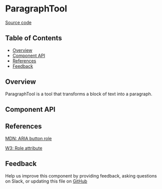 
# ParagraphTool

[Source code](https://github.com/leemonade/bubbles/tree/main/packages/editors/src/tool/ParagraphTool/ParagraphTool.js)

## Table of Contents

<!-- START doctoc generated TOC please keep comment here to allow auto update -->
<!-- DON'T EDIT THIS SECTION, INSTEAD RE-RUN doctoc TO UPDATE -->

- [Overview](#overview)
- [Component API](#component-api)
- [References](#references)
- [Feedback](#feedback)

## Overview

ParagraphTool is a tool that transforms a block of text into a paragraph.

## Component API

<Preview>
  <Story id="atom-tool-paragraphtool--playground" />
</Preview>

<Props of={ParagraphTool} />

## References

[MDN: ARIA button role](https://developer.mozilla.org/en-US/docs/Web/Accessibility/ARIA/Roles/button_role)

[W3: Role attribute](https://www.w3.org/WAI/PF/HTML/wiki/RoleAttribute)

## Feedback

Help us improve this component by providing feedback, asking questions on Slack, or updating this file on
[GitHub](https://github.com/leemonade/bubbles/edit/main/packages/editors/src/tool/ParagraphTool/ParagraphTool.mdx)
